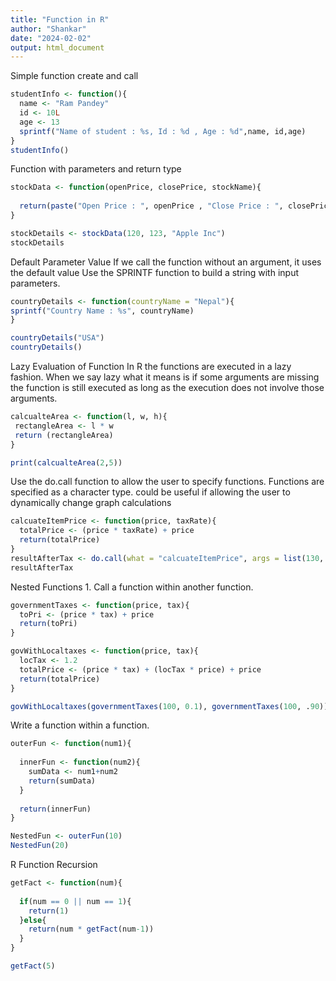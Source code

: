 ```yaml
---
title: "Function in R"
author: "Shankar"
date: "2024-02-02"
output: html_document
---
```


Simple function create and call 
```r

studentInfo <- function(){
  name <- "Ram Pandey"
  id <- 10L
  age <- 13
  sprintf("Name of student : %s, Id : %d , Age : %d",name, id,age)
}
studentInfo()

```
Function with parameters and return type

```r

stockData <- function(openPrice, closePrice, stockName){
  
  return(paste("Open Price : ", openPrice , "Close Price : ", closePrice, "StockName : ",stockName))
}

stockDetails <- stockData(120, 123, "Apple Inc")
stockDetails

```
Default Parameter Value
If we call the function without an argument, it uses the default value
Use the SPRINTF function to build a string with input parameters.

```r

countryDetails <- function(countryName = "Nepal"){
sprintf("Country Name : %s", countryName)  
}

countryDetails("USA")
countryDetails()

```

Lazy Evaluation of Function
In R the functions are executed in a lazy fashion. When we say lazy what it means is if some arguments are missing the function is still executed as long as the execution does not involve those arguments.

```r

calcualteArea <- function(l, w, h){
 rectangleArea <- l * w
 return (rectangleArea)
}

print(calcualteArea(2,5))

```
Use the do.call function to allow the user to specify functions.  Functions are specified as a character type.
could be useful if allowing the user to dynamically change graph calculations

```r

calcuateItemPrice <- function(price, taxRate){
  totalPrice <- (price * taxRate) + price
  return(totalPrice)
}
resultAfterTax <- do.call(what = "calcuateItemPrice", args = list(130,.89))
resultAfterTax
```

Nested Functions
1. Call a function within another function.

```r

governmentTaxes <- function(price, tax){
  toPri <- (price * tax) + price
  return(toPri)
}

govWithLocaltaxes <- function(price, tax){
  locTax <- 1.2
  totalPrice <- (price * tax) + (locTax * price) + price
  return(totalPrice)
}

govWithLocaltaxes(governmentTaxes(100, 0.1), governmentTaxes(100, .90))

```
Write a function within a function.

```r

outerFun <- function(num1){
  
  innerFun <- function(num2){
    sumData <- num1+num2
    return(sumData)
  }
  
  return(innerFun)
}

NestedFun <- outerFun(10)
NestedFun(20)

```

R Function Recursion

```r

getFact <- function(num){
  
  if(num == 0 || num == 1){
    return(1) 
  }else{
    return(num * getFact(num-1))
  }
}

getFact(5)

```

